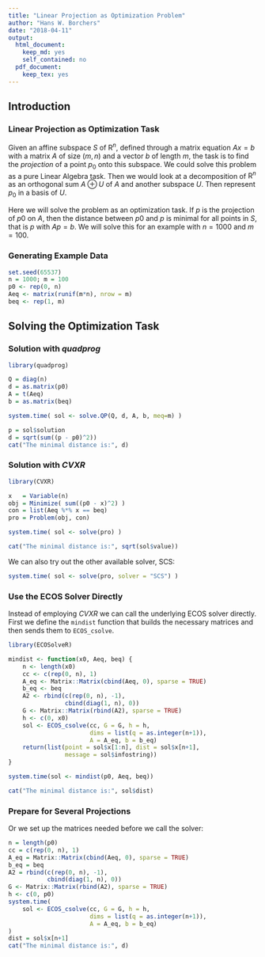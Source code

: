 ```yaml
---
title: "Linear Projection as Optimization Problem"
author: "Hans W. Borchers"
date: "2018-04-11"
output: 
  html_document: 
    keep_md: yes
    self_contained: no
  pdf_document: 
    keep_tex: yes
---
```


## Introduction

### Linear Projection as Optimization Task

Given an affine subspace $S$ of $\mathrm{R}^n$, defined through a matrix equation $A x = b$ with a matrix $A$ of size $(m, n)$ and a vector $b$ of length $m$, the task is to find the *projection* of a point $p_0$ onto this subspace.
We could solve this problem as a pure Linear Algebra task. Then we would look at a decomposition of $\mathrm{R}^n$ as an orthogonal sum $A \oplus U$ of $A$ and another subspace $U$. Then represent $p_0$ in a basis of $U$.

Here we will solve the problem as an optimization task. If $p$ is the projection of $p0$ on $A$, then the distance between $p0$ and $p$ is minimal for all points in $S$, that is $p$ with $A p = b$. We will solve this for an example with $n = 1000$ and $m = 100$.

### Generating Example Data

```r
set.seed(65537)
n = 1000; m = 100
p0 <- rep(0, n)
Aeq <- matrix(runif(m*n), nrow = m)
beq <- rep(1, m)
```


## Solving the Optimization Task

### Solution with *quadprog*

```r
library(quadprog)

Q = diag(n)
d = as.matrix(p0)
A = t(Aeq)
b = as.matrix(beq)

system.time( sol <- solve.QP(Q, d, A, b, meq=m) )
```
```r
p = sol$solution
d = sqrt(sum((p - p0)^2))
cat("The minimal distance is:", d)
```


### Solution with *CVXR*

```r
library(CVXR)

x   = Variable(n)
obj = Minimize( sum((p0 - x)^2) )
con = list(Aeq %*% x == beq)
pro = Problem(obj, con)

system.time( sol <- solve(pro) )

cat("The minimal distance is:", sqrt(sol$value))
```

We can also try out the other available solver, SCS:

```r
system.time( sol <- solve(pro, solver = "SCS") )
```


### Use the ECOS Solver Directly

Instead of employing *CVXR* we can call the underlying ECOS solver directly. First we define the `mindist` function that builds the necessary matrices and then sends them to `ECOS_csolve`.

```r
library(ECOSolveR)

mindist <- function(x0, Aeq, beq) {
    n <- length(x0)
    cc <- c(rep(0, n), 1)
    A_eq <- Matrix::Matrix(cbind(Aeq, 0), sparse = TRUE)
    b_eq <- beq
    A2 <- rbind(c(rep(0, n), -1),
                cbind(diag(1, n), 0))
    G <- Matrix::Matrix(rbind(A2), sparse = TRUE)
    h <- c(0, x0)
    sol <- ECOS_csolve(cc, G = G, h = h,
                       dims = list(q = as.integer(n+1)),
                       A = A_eq, b = b_eq)
    return(list(point = sol$x[1:n], dist = sol$x[n+1],
                message = sol$infostring))
}
```

```r
system.time(sol <- mindist(p0, Aeq, beq))

cat("The minimal distance is:", sol$dist)
```

### Prepare for Several Projections

Or we set up the matrices needed before we call the solver:

```r
n = length(p0)
cc = c(rep(0, n), 1)
A_eq = Matrix::Matrix(cbind(Aeq, 0), sparse = TRUE)
b_eq = beq
A2 = rbind(c(rep(0, n), -1),
           cbind(diag(1, n), 0))
G <- Matrix::Matrix(rbind(A2), sparse = TRUE)
h <- c(0, p0)
system.time(
    sol <- ECOS_csolve(cc, G = G, h = h,
                       dims = list(q = as.integer(n+1)),
                       A = A_eq, b = b_eq)
)
dist = sol$x[n+1]
cat("The minimal distance is:", d)
```

